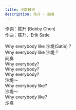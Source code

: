```yaml
---
title: 沙堤日记
description: 陈升 - 丽春
---
```


作词：陈升 (Bobby Chen)<br />作曲：陈升、Erik Satie<br /><br />Why everybody like 沙堤(Satie)？<br />Why everybody like 沙堤？<br />间奏<br />Why everybody?<br />Why everybody?<br />Why everybody?<br />沙堤～<br />Why everybody like?<br />沙堤～<br />Why everybody like?<br />沙堤